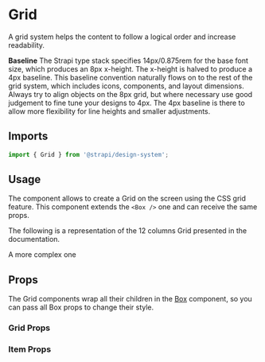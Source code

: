 

<Meta of={GridStories} />

# Grid

A grid system helps the content to follow a logical order and increase readability.

**Baseline** The Strapi type stack specifies 14px/0.875rem for the base font size, which produces an 8px x-height. The
x-height is halved to produce a 4px baseline. This baseline convention naturally flows on to the rest of the grid
system, which includes icons, components, and layout dimensions. Always try to align objects on the 8px grid, but where
necessary use good judgement to fine tune your designs to 4px. The 4px baseline is there to allow more flexibility for
line heights and smaller adjustments.

<ViewSource path="primitives/Grid" />

## Imports

```js
import { Grid } from '@strapi/design-system';
```

## Usage

The component allows to create a Grid on the screen using the CSS grid feature. This component extends the `<Box />` one
and can receive the same props.

<Canvas of={GridStories.Base} />

The following is a representation of the 12 columns Grid presented in the documentation.

<Canvas of={GridStories.BaseGrid} />

A more complex one

<Canvas of={GridStories.ComplexGrid} />

## Props

The Grid components wrap all their children in the
[Box](https://design-system-git-main-strapijs.vercel.app/?path=/docs/design-system-technical-components-box--base)
component, so you can pass all Box props to change their style.

### Grid Props

### Item Props

<ArgTypes of={Grid.Item} />
